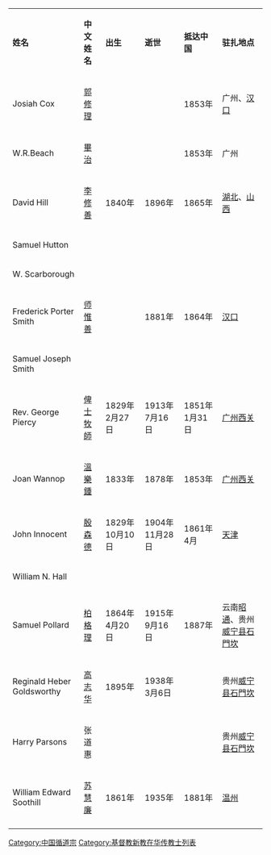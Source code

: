 {| border="1" cellspacing="1" cellpadding="1"
|----- style="background: #e3e3e3;"
| '''姓名''' || '''中文姓名''' || '''出生''' || '''逝世''' || '''抵达中国'''
| '''驻扎地点'''
|-----
| Josiah Cox || [[郭修理|郭修理]] || ||  || 1853年
| 广州、[[汉口|汉口]]
|-----
| W.R.Beach || [[畢治|畢治]] || ||  || 1853年
| 广州
|-----
| David Hill || [[李修善|李修善]] || 1840年 || 1896年 || 1865年
| [[湖北|湖北]]、[[山西|山西]]
|-----
| Samuel Hutton || ||  ||
 || 
|
|-----
| W. Scarborough || ||  ||
 || 
|
|-----
| Frederick Porter Smith || [[师惟善|师惟善]] ||
| 1881年 || 1864年 || [[汉口|汉口]]
|-----
| Samuel Joseph Smith || ||  ||
 || 
|
|-----
| Rev. George Piercy || [[俾士牧師|俾士牧師]] || 1829年2月27日
| 1913年7月16日 || 1851年1月31日 || [[广州|广州]][[西关|西关]]
|-----
| Joan Wannop || [[溫樂鍾|溫樂鍾]] || 1833年
| 1878年 || 1853年 || [[广州|广州]][[西关|西关]]
|-----
| John Innocent || [[殷森德|殷森德]] || 1829年10月10日 || 1904年11月28日 || 1861年4月
| [[天津|天津]]
|-----
| William N. Hall || ||  ||
 || 
|
|-----
| Samuel Pollard || [[柏格理|柏格理]] || 1864年4月20日
| 1915年9月16日 || 1887年 || 云南[[昭通|昭通]]、贵州[[威宁县|威宁县]][[石門坎_(貴州)|石門坎]]
|-----
| Reginald Heber Goldsworthy || [[高志华|高志华]]
| 1895年 || 1938年3月6日 || || 贵州[[威宁县|威宁县]][[石門坎_(貴州)|石門坎]]
|-----
| Harry Parsons || 张道惠 || ||  || || 贵州[[威宁县|威宁县]][[石門坎_(貴州)|石門坎]]
|-----
| William Edward Soothill || [[苏慧廉|苏慧廉]] || 1861年
| 1935年 || 1881年 || [[温州|温州]]
|-----
|}

[[Category:中国循道宗|Category:中国循道宗]]
[[Category:基督教新教在华传教士列表|Category:基督教新教在华传教士列表]]